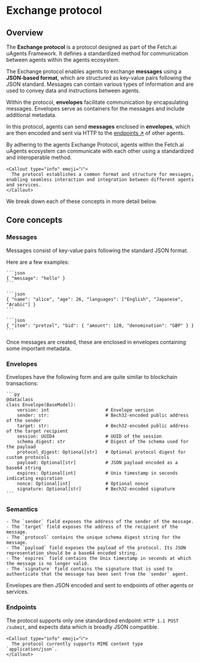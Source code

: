 
# Exchange protocol

## Overview

The **Exchange protocol** is a protocol designed as part of the Fetch.ai uAgents Framework. It defines a standardized method for communication between agents within the agents ecosystem.

The Exchange protocol enables agents to exchange **messages** using a **JSON-based format**, which are structured as key-value pairs following the JSON standard. Messages can contain various types of information and are used to convey data and instructions between agents.

Within the protocol, **envelopes** facilitate communication by encapsulating messages. Envelopes serve as containers for the messages and include additional metadata.

In this protocol, agents can send **messages** enclosed in **envelopes**, which are then encoded and sent via HTTP to the [endpoints ↗️](/references/contracts/uagents-almanac/endpoints) of other agents.

By adhering to the agents Exchange Protocol, agents within the Fetch.ai uAgents ecosystem can communicate with each other using a standardized and interoperable method.

    <Callout type="info" emoji="ℹ️">
      The protocol establishes a common format and structure for messages, enabling seamless interaction and integration between different agents and services.
    </Callout>

We break down each of these concepts in more detail below.

## Core concepts

### Messages

Messages consist of key-value pairs following the standard JSON format.

Here are a few examples:

    ```json
    { "message": "hello" }
    ```

    ```json
    { "name": "alice", "age": 26, "languages": ["English", "Japanese", "Arabic"] }
    ```

    ```json
    { "item": "pretzel", "bid": { "amount": 120, "denomination": "GBP" } }
    ```

Once messages are created, these are enclosed in envelopes containing some important metadata.

### Envelopes

Envelopes have the following form and are quite similar to blockchain transactions:

    ```py
    @dataclass
    class Envelope(BaseModel):
        version: int                     # Envelope version
        sender: str:                     # Bech32-encoded public address of the sender
        target: str:                     # Bech32-encoded public address of the target recipient
        session: UUID4                   # UUID of the session
        schema_digest: str               # Digest of the schema used for the payload
        protocol_digest: Optional[str]   # Optional protocol digest for custom protocols
        payload: Optional[str]           # JSON payload encoded as a base64 string
        expires: Optional[int]           # Unix timestamp in seconds indicating expiration
        nonce: Optional[int]             # Optional nonce
        signature: Optional[str]         # Bech32-encoded signature
    ```

### Semantics

    - The `sender` field exposes the address of the sender of the message.
    - The `target` field exposes the address of the recipient of the message.
    - The `protocol` contains the unique schema digest string for the message.
    - The `payload` field exposes the payload of the protocol. Its JSON representation should be a base64 encoded string.
    - The `expires` field contains the Unix timestamp in seconds at which the message is no longer valid.
    - The `signature` field contains the signature that is used to authenticate that the message has been sent from the `sender` agent.

Envelopes are then JSON encoded and sent to endpoints of other agents or services.

### Endpoints

The protocol supports only one standardized endpoint: `HTTP 1.1 POST /submit`, and expects data which is broadly JSON compatible.

    <Callout type="info" emoji="ℹ️">
      The protocol currently supports MIME content type `application/json`.
    </Callout>
